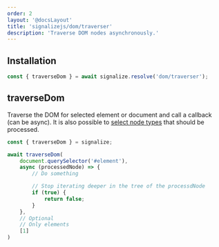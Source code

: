 ```yaml
---
order: 2
layout: '@docsLayout'
title: 'signalizejs/dom/traverser'
description: 'Traverse DOM nodes asynchronously.'
---
```



## Installation
<ImportMapDependencies module="dom/traverser" />

```js
const { traverseDom } = await signalize.resolve('dom/traverser');
```

## traverseDom
Traverse the DOM for selected element or document and call a callback (can be async). It is also possible to [select node types](https://developer.mozilla.org/en-US/docs/Web/API/Node/nodeType#value) that should be processed.

```js
const { traverseDom } = signalize;

await traverseDom(
	document.querySelector('#element'),
	async (processedNode) => {
		// Do something

		// Stop iterating deeper in the tree of the processdNode
		if (true) {
			return false;
		}
	},
	// Optional
	// Only elements
	[1]
)
```
